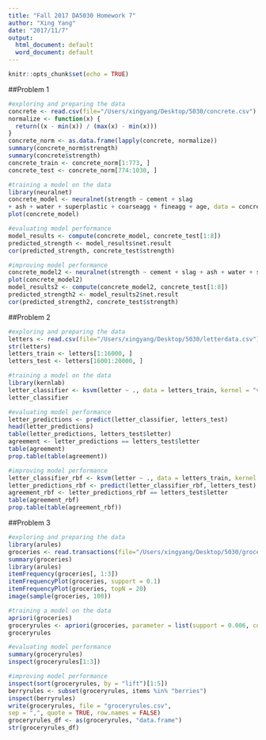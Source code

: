 ```yaml
---
title: "Fall 2017 DA5030 Homework 7"
author: "Xing Yang"
date: "2017/11/7"
output:
  html_document: default
  word_document: default
---
```


```r
knitr::opts_chunk$set(echo = TRUE)
```

##Problem 1

```r
#exploring and preparing the data
concrete <- read.csv(file="/Users/xingyang/Desktop/5030/concrete.csv")
normalize <- function(x) {
  return((x - min(x)) / (max(x) - min(x)))
}
concrete_norm <- as.data.frame(lapply(concrete, normalize))
summary(concrete_norm$strength)
summary(concrete$strength)
concrete_train <- concrete_norm[1:773, ]
concrete_test <- concrete_norm[774:1030, ]

#training a model on the data
library(neuralnet)
concrete_model <- neuralnet(strength ~ cement + slag
+ ash + water + superplastic + coarseagg + fineagg + age, data = concrete_train)
plot(concrete_model)

#evaluating model performance
model_results <- compute(concrete_model, concrete_test[1:8])
predicted_strength <- model_results$net.result
cor(predicted_strength, concrete_test$strength)

#improving model performance
concrete_model2 <- neuralnet(strength ~ cement + slag + ash + water + superplastic + coarseagg + fineagg + age, data = concrete_train, hidden = 5)
plot(concrete_model2)
model_results2 <- compute(concrete_model2, concrete_test[1:8])
predicted_strength2 <- model_results2$net.result
cor(predicted_strength2, concrete_test$strength)
```

##Problem 2

```r
#exploring and preparing the data
letters <- read.csv(file="/Users/xingyang/Desktop/5030/letterdata.csv")
str(letters)
letters_train <- letters[1:16000, ]
letters_test <- letters[16001:20000, ]

#training a model on the data
library(kernlab)
letter_classifier <- ksvm(letter ~ ., data = letters_train, kernel = "vanilladot")
letter_classifier

#evaluating model performance
letter_predictions <- predict(letter_classifier, letters_test)
head(letter_predictions)
table(letter_predictions, letters_test$letter)
agreement <- letter_predictions == letters_test$letter
table(agreement)
prop.table(table(agreement))

#improving model performance
letter_classifier_rbf <- ksvm(letter ~ ., data = letters_train, kernel = "rbfdot")
letter_predictions_rbf <- predict(letter_classifier_rbf, letters_test)
agreement_rbf <- letter_predictions_rbf == letters_test$letter
table(agreement_rbf)
prop.table(table(agreement_rbf))
```

##Problem 3

```r
#exploring and preparing the data
library(arules)
groceries <- read.transactions(file="/Users/xingyang/Desktop/5030/groceries.csv", sep = ",")
summary(groceries)
library(arules)
itemFrequency(groceries[, 1:3])
itemFrequencyPlot(groceries, support = 0.1)
itemFrequencyPlot(groceries, topN = 20)
image(sample(groceries, 100))

#training a model on the data
apriori(groceries)
groceryrules <- apriori(groceries, parameter = list(support = 0.006, confidence = 0.25, minlen = 2))
groceryrules

#evaluating model performance
summary(groceryrules)
inspect(groceryrules[1:3])

#improving model performance
inspect(sort(groceryrules, by = "lift")[1:5])
berryrules <- subset(groceryrules, items %in% "berries")
inspect(berryrules)
write(groceryrules, file = "groceryrules.csv",
sep = ",", quote = TRUE, row.names = FALSE)
groceryrules_df <- as(groceryrules, "data.frame")
str(groceryrules_df)
```
